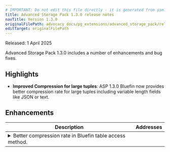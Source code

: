 ```yaml
---
# IMPORTANT: Do not edit this file directly - it is generated from yaml source.
title: Advanced Storage Pack 1.3.0 release notes
navTitle: Version 1.3.0
originalFilePath: advocacy_docs/pg_extensions/advanced_storage_pack/rel_notes/src/relnote_1.3.0.yml
editTarget: originalFilePath
---
```


Released: 1 April 2025

Advanced Storage Pack 1.3.0 includes a number of enhancements and bug fixes.

## Highlights

- **Improved Compression for large tuples**: ASP 1.3.0 Bluefin now provides better compression rate for large tuples including variable length fields like JSON or text.

## Enhancements

<table class="table w-100"><thead><tr><th>Description</th><th width="10%">Addresses</th></tr></thead><tbody>
<tr><td><details><summary>Better compression rate in Bluefin table access method.</summary><hr/><p>In order to provide better compression rate for large records including variable length fields (JSON, text), this new release of Bluefin can now decide to compress data using regular LZ4 compression, instead of delta compression. This new compression method can also be used to compress reference tuples. The reference tuples are the first tuples stored on a Postgres page, they are by definition not eligible to delta compression and were previously stored uncompressed. The choice of the compression method is automatically made by the table access method: the one giving the better compression rate is chosen. Under certain circumstances, this new release increases the compression rate from 28% to 57%.</p>
</details></td><td></td></tr>
</tbody></table>



